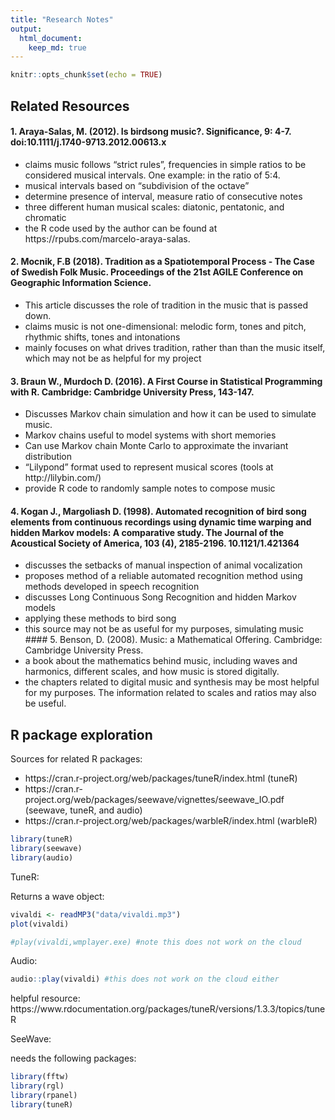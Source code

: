 ```yaml
---
title: "Research Notes"
output:
  html_document:
    keep_md: true
---
```


```r
knitr::opts_chunk$set(echo = TRUE)
```

## Related Resources
 
#### 1. Araya-Salas, M. (2012). Is birdsong music?. Significance, 9: 4-7. doi:10.1111/j.1740-9713.2012.00613.x

- claims music follows "strict rules", frequencies in simple ratios to be considered musical intervals. One example: in the ratio of 5:4.
- musical intervals based on "subdivision of the octave"
- determine presence of interval, measure ratio of consecutive notes
- three different human musical scales: diatonic, pentatonic, and chromatic
- the R code used by the author can be found at https://rpubs.com/marcelo-araya-salas.

#### 2. Mocnik, F.B (2018). Tradition as a Spatiotemporal Process - The Case of Swedish Folk Music. Proceedings of the 21st AGILE Conference on Geographic Information Science.

- This article discusses the role of tradition in the music that is passed down. 
- claims music is not one-dimensional: melodic form, tones and pitch, rhythmic shifts, tones and intonations
- mainly focuses on what drives tradition, rather than than the music itself, which may not be as helpful for my project

#### 3. Braun W., Murdoch D. (2016). A First Course in Statistical Programming with R. Cambridge: Cambridge University Press, 143-147.
- Discusses Markov chain simulation and how it can be used to simulate music.
- Markov chains useful to model systems with short memories
- Can use Markov chain Monte Carlo to approximate the invariant distribution
- "Lilypond" format used to represent musical scores (tools at http://lilybin.com/)
- provide R code to randomly sample notes to compose music

#### 4. Kogan J., Margoliash D. (1998). Automated recognition of bird song elements from continuous recordings using dynamic time warping and hidden Markov models: A comparative study. The Journal of the Acoustical Society of America, 103 (4), 2185-2196. 10.1121/1.421364

- discusses the setbacks of manual inspection of animal vocalization
- proposes method of a reliable automated recognition method using methods developed in speech recognition
- discusses Long Continuous Song Recognition and hidden Markov models
- applying these methods to bird song
- this source may not be as useful for my purposes, simulating music
#### 5. Benson, D. (2008). Music: a Mathematical Offering. Cambridge: Cambridge University Press.
- a book about the mathematics behind music, including waves and harmonics, different scales, and how music is stored digitally.
- the chapters related to digital music and synthesis may be most helpful for my purposes. The information related to scales and ratios may also be useful.

## R package exploration

Sources for related R packages:

- https://cran.r-project.org/web/packages/tuneR/index.html (tuneR)
- https://cran.r-project.org/web/packages/seewave/vignettes/seewave_IO.pdf (seewave, tuneR, and audio)
- https://cran.r-project.org/web/packages/warbleR/index.html (warbleR)

```r
library(tuneR)
library(seewave)
library(audio)
```

TuneR:

Returns a wave object:
```r
vivaldi <- readMP3("data/vivaldi.mp3")
plot(vivaldi)
```
```r
#play(vivaldi,wmplayer.exe) #note this does not work on the cloud
```

Audio:

```r
audio::play(vivaldi) #this does not work on the cloud either
```

helpful resource:
https://www.rdocumentation.org/packages/tuneR/versions/1.3.3/topics/tuneR 

SeeWave:

needs the following packages:
```r
library(fftw)
library(rgl)
library(rpanel)
library(tuneR)
```



